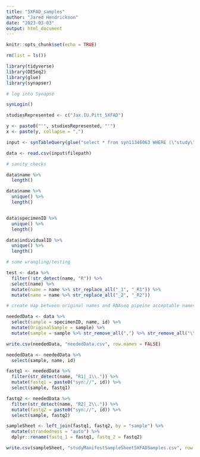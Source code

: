 ```yaml
---
title: "5XFAD_samples"
author: "Jared Hendrickson"
date: "2023-03-03"
output: html_document
---
```


```r
knitr::opts_chunk$set(echo = TRUE)
```

```r

rm(list = ls())

library(tidyverse)
library(DESeq2)
library(glue)
library(synapser)

# log into Synapse

synLogin()

```

```r

studiesRepresented <- c("Jax.IU.Pitt_5XFAD")

y <- paste0("'", studiesRepresented, "'")
x <- paste(y, collapse = ",")

input <- synTableQuery(glue("select * from syn11346063 WHERE (\"study\" HAS ({x})) AND (\"assay\" HAS ('rnaSeq')) AND (\"fileFormat\" = 'fastq')"))

data <- read.csv(input$filepath)

# sanity checks

data$name %>%
  length()

data$name %>%
  unique() %>%
  length()


data$specimenID %>%
  unique() %>%
  length()

data$individualID %>%
  unique() %>%
  length()

# some wrangling/testing

test <- data %>%
  filter(!str_detect(name, "R")) %>%
  select(name) %>%
  mutate(name = name %>% str_replace_all("_1", "_R1")) %>%
  mutate(name = name %>% str_replace_all("_2", "_R2"))

# create map between original names and RNAseq pipeine acceptable names

neededData <- data %>%
  select(sample = specimenID, name, id) %>%
  mutate(OriginalSample = sample) %>%
  mutate(sample = sample %>% str_remove_all(",") %>% str_remove_all("\\(") %>% str_remove_all("\\)"))

write.csv(neededData, "neededData.csv", row.names = FALSE)

neededData <- neededData %>%
  select(sample, name, id)

fastq1 <- neededData %>%
  filter(str_detect(name, "R1|_1\\.")) %>%
  mutate(fastq1 = paste0("syn://", id)) %>%
  select(sample, fastq1)

fastq2 <- neededData %>%
  filter(str_detect(name, "R2|_2\\.")) %>%
  mutate(fastq2 = paste0("syn://", id)) %>%
  select(sample, fastq2)

sampleSheet <- left_join(fastq1, fastq2, by = "sample") %>%
  mutate(strandedness = "auto") %>%
  dplyr::rename(fastq_1 = fastq1, fastq_2 = fastq2)

write.csv(sampleSheet, "studyManifestSampleSheet5XFADSamples.csv", row.names = FALSE)

```
